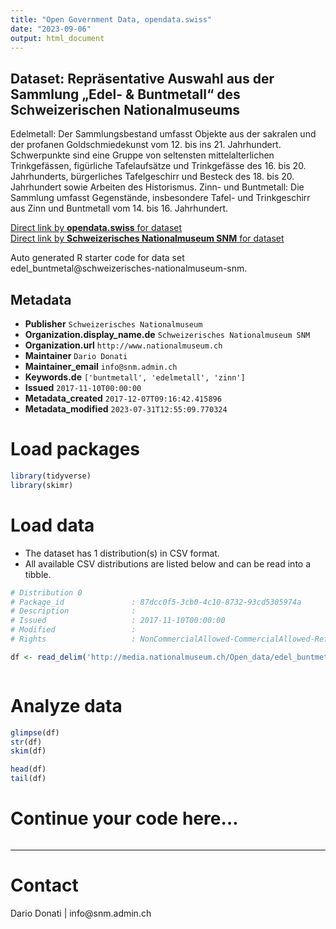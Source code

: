 ```yaml
---
title: "Open Government Data, opendata.swiss"
date: "2023-09-06"
output: html_document
---
```


## Dataset: Repräsentative Auswahl aus der Sammlung „Edel- & Buntmetall“ des Schweizerischen Nationalmuseums

Edelmetall:
Der Sammlungsbestand umfasst Objekte aus der sakralen und der profanen Goldschmiedekunst vom 12. bis ins 21. Jahrhundert. Schwerpunkte sind eine Gruppe von seltensten mittelalterlichen Trinkgefässen, figürliche Tafelaufsätze und Trinkgefässe des 16. bis 20. Jahrhunderts, bürgerliches Tafelgeschirr und Besteck des 18. bis 20. Jahrhundert sowie Arbeiten des Historismus.
Zinn- und Buntmetall:
Die Sammlung umfasst Gegenstände, insbesondere Tafel- und Trinkgeschirr aus Zinn und Buntmetall vom 14. bis 16. Jahrhundert.

[Direct link by **opendata.swiss** for dataset](https://opendata.swiss/de/dataset/edel_buntmetal)<br>
[Direct link by **Schweizerisches Nationalmuseum SNM** for dataset](https://www.nationalmuseum.ch/sammlung_online/)

Auto generated R starter code for data set edel_buntmetal@schweizerisches-nationalmuseum-snm.

## Metadata

- **Publisher** `Schweizerisches Nationalmuseum`
- **Organization.display_name.de** `Schweizerisches Nationalmuseum SNM`
- **Organization.url** `http://www.nationalmuseum.ch`
- **Maintainer** `Dario Donati`
- **Maintainer_email** `info@snm.admin.ch`
- **Keywords.de** `['buntmetall', 'edelmetall', 'zinn']`
- **Issued** `2017-11-10T00:00:00`
- **Metadata_created** `2017-12-07T09:16:42.415896`
- **Metadata_modified** `2023-07-31T12:55:09.770324`


# Load packages

```r

library(tidyverse)
library(skimr)

```

# Load data

-   The dataset has 1 distribution(s) in CSV format.
-   All available CSV distributions are listed below and can be read into a tibble.

```r

# Distribution 0
# Package_id               : 87dcc0f5-3cb0-4c10-8732-93cd5305974a
# Description              : 
# Issued                   : 2017-11-10T00:00:00
# Modified                 : 
# Rights                   : NonCommercialAllowed-CommercialAllowed-ReferenceRequired

df <- read_delim('http://media.nationalmuseum.ch/Open_data/edel_buntmetal.csv')



```

# Analyze data

```r

glimpse(df)
str(df)
skim(df)

head(df)
tail(df)

```

# Continue your code here...

```r

```

------------------------------------------------------------------------

# Contact

Dario Donati | info@snm.admin.ch
